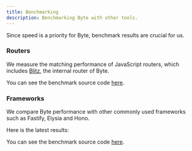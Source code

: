 ```yaml
---
title: Benchmarking
description: Benchmarking Byte with other tools.
---
```



Since speed is a priority for Byte, benchmark results are crucial for us.

### Routers
We measure the matching performance of JavaScript routers, which includes [Blitz](https://www.npmjs.com/package/@bit-js/blitz), the internal router of Byte.

You can see the benchmark source code [here](https://github.com/bit-js/bench/tree/main/routers).

### Frameworks
We compare Byte performance with other commonly used frameworks such as Fastify, Elysia and Hono.

Here is the latest results:
<GitFile lang='txt' path='/bit-js/bench/main/frameworks/results.txt'></GitFile>

You can see the benchmark source code [here](https://github.com/bit-js/bench/tree/main/frameworks).

